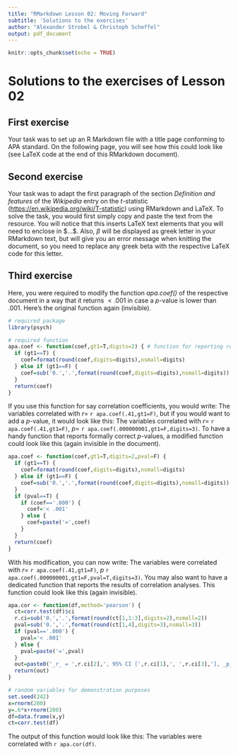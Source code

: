 ```yaml
---
title: "RMarkdown Lesson 02: Moving Forward"
subtitle: 'Solutions to the exercises'
author: "Alexander Strobel & Christoph Scheffel"
output: pdf_document
---
```


```r
knitr::opts_chunk$set(echo = TRUE)
```

# Solutions to the exercises of Lesson 02

## First exercise

Your task was to set up an R Markdown file with a title page conforming to APA standard. On the following page, you will see how this could look like (see LaTeX code at the end of this RMarkdown document).

## Second exercise

Your task was to adapt the first paragraph of the section *Definition and features* of the *Wikipedia* entry on the $t$-statistic (<https://en.wikipedia.org/wiki/T-statistic>) using RMarkdown and LaTeX. To solve the task, you would first simply copy and paste the text from the resource. You will notice that this inserts LaTeX text elements that you will need to enclose in \$...\$. Also, $\beta$ will be displayed as greek letter in your RMarkdown text, but will give you an error message when knitting the document, so you need to replace any greek beta with the respective LaTeX code for this letter.

```{=tex}
\begin{quote}

Let ${\displaystyle \scriptstyle {\widehat {\beta }}}$ be an estimator of parameter $\beta$ in some statistical model. Then a $t$-statistic for this parameter is any quantity of the form

\vspace{0.25cm}

${\displaystyle t_{\widehat {\beta }}={\frac {{\widehat {\beta }}-\beta _{0}}{\operatorname {s.e.} ({\widehat {\beta }})}}}$

\vspace{0.25cm}

where $\beta_{0}$ is a non-random, known constant which may or may not match the actual unknown parameter value $\beta$, and ${\displaystyle \operatorname {s.e.} ({\widehat {\beta }})}$ is the standard error of the estimator ${\displaystyle \scriptstyle {\widehat {\beta }}}$ for $\beta$.

\end{quote}
```
## Third exercise

Here, you were required to modify the function *apa.coef()* of the respective document in a way that it returns $<.001$ in case a $p$-value is lower than .001. Here's the original function again (invisible).

```r
# required package
library(psych)

# required function
apa.coef <- function(coef,gt1=T,digits=2) { # function for reporting results according to APA conventions
  if (gt1==T) {
    coef=format(round(coef,digits=digits),nsmall=digits)
  } else if (gt1==F) {
    coef=sub('0.','.',format(round(coef,digits=digits),nsmall=digits))
  }
  return(coef)
}

```

If you use this function for say correlation coefficients, you would write: The variables correlated with $r=$ `r apa.coef(.41,gt1=F)`, but if you would want to add a $p$-value, it would look like this: The variables correlated with $r=$ `r apa.coef(.41,gt1=F)`, $p=$ `r apa.coef(.000000001,gt1=F,digits=3)`. To have a handy function that reports formally correct $p$-values, a modified function could look like this (again invisible in the document).

```r

apa.coef <- function(coef,gt1=T,digits=2,pval=F) { 
  if (gt1==T) {
    coef=format(round(coef,digits=digits),nsmall=digits)
  } else if (gt1==F) {
    coef=sub('0.','.',format(round(coef,digits=digits),nsmall=digits))
  }
  if (pval==T) {
    if (coef=='.000') {
      coef='< .001'
    } else {
      coef=paste('=',coef)
    }
  }
  return(coef)
}

```

With his modification, you can now write: The variables were correlated with $r=$ `r apa.coef(.41,gt1=F)`, $p$ `r apa.coef(.000000001,gt1=F,pval=T,digits=3)`. You may also want to have a dedicated function that reports the results of correlation analyses. This function could look like this (again invisible).

```r

apa.cor <- function(df,method='pearson') { 
  ct=corr.test(df)$ci
  r.ci=sub('0.','.',format(round(ct[1,1:3],digits=2),nsmall=2))
  pval=sub('0.','.',format(round(ct[1,4],digits=3),nsmall=3))
  if (pval=='.000') {
    pval='< .001'
  } else {
    pval=paste('=',pval)
  }
  out=paste0('_r_ = ',r.ci[2],', 95% CI [',r.ci[1],', ',r.ci[3],'], _p_ ',pval)
  return(out)
}

# random variables for demonstration purposes
set.seed(242)
x=rnorm(200)
y=.6*x+rnorm(200)
df=data.frame(x,y)
ct=corr.test(df)

```

The output of this function would look like this: The variables were correlated with `r apa.cor(df)`.

```{=tex}
\newpage
\vspace*{2.5cm}
```
```{=tex}
\begin{center}
An RMarkdown Document in APA-Style

Alexander Strobel and Christoph Scheffel

\vspace*{15cm}
Author Note
\end{center}
\indent{Faculty of Psychology, Technische Universität Dresden, 01062 Dresden, Germany; Philipp C. Paulus, Max Planck Institute for Cognitive and Brain Sciences Leipzig, Stephanstraße 1a, 04103 Leipzig, Germany. * These authors contributed equally to this work. We are indebted to Fanny Weber-Göricke, Technische Universität Dresden, for assistance in data aqcisition management. This work was funded by the German Research Foundation (Deutsche Forschungsgemeinschaft, DFG; SFB 940/2).}
```
<!-- klappt nicht so, wie ich das will, erstens ist es nicht zweizeilig, zweitens kein Einzug 1. Zeile bei der Author Note, 3. kein Running Head inkl Seitenzahl in der Kopfzeile; in LaTeX allein bekomme ich das (mit Hilfe von Overleaf)  hin, aber wenn ich den Overleaf Code in eine Preamble.tex packe und im YAML Header laden lasse, kommt ein Fehler (es seien zwei documentclasses bzw. -styles definiert) -->

